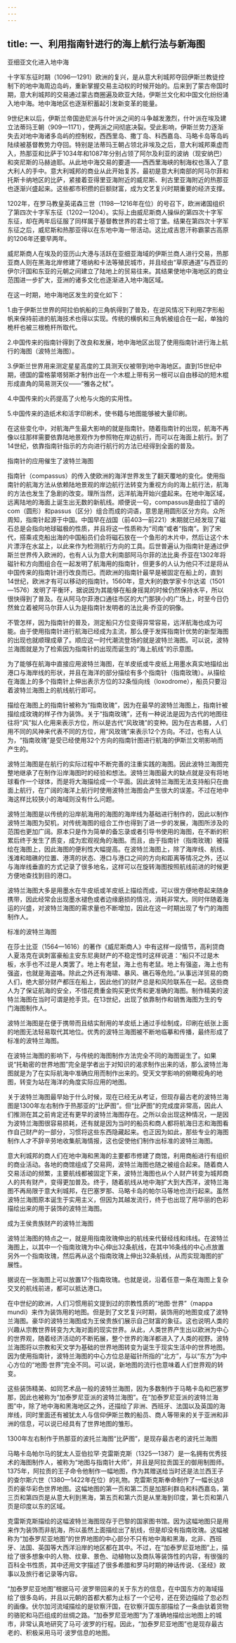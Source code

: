```yaml
---
---
---
```

title: 一、利用指南针进行的海上航行法与新海图
---





亚细亚文化进入地中海


十字军东征时期（1096—1291）欧洲的复兴，是从意大利城邦夺回伊斯兰教徒控制下的地中海周边岛屿，重新掌握交易主动权的时候开始的。后来到了蒙古帝国时期，意大利城邦的交易通过蒙古商圈遍及欧亚大陆，伊斯兰文化和中国文化纷纷涌入地中海。地中海地区也逐渐积蓄起引发新变革的能量。

9世纪末以后，伊斯兰帝国逊尼派与什叶派之间的斗争越发激烈，什叶派在埃及建立法蒂玛王朝（909—1171），使两派之间彻底决裂。受此影响，伊斯兰势力逐渐失去对地中海诸多岛屿的控制权，西西里岛、撒丁岛、科西嘉岛、马略卡岛等岛屿陆续被基督教势力夺回。特别是法蒂玛王朝占领北非埃及之后，意大利城邦乘虚而入，热那亚和比萨于1034年和1087年分别占领了阿尔及利亚的波纳（现安纳巴）和突尼斯的马赫迪耶。从此地中海交易的要道——西西里海峡的制海权也落入了意大利人的手中。意大利城邦的商业从此开始复苏，最初是意大利南部的阿马尔菲和托斯卡纳地区的比萨，紧接着亚得里亚海附近的威尼斯、利古里亚海附近的热那亚也逐渐兴盛起来。这些都市积攒的巨额财富，成为文艺复兴时期重要的经济支撑。

1202年，在罗马教皇英诺森三世（1198—1216年在位）的号召下，欧洲诸国组织了第四次十字军东征（1202—1204）。实际上由威尼斯商人操纵的第四次十字军东征，却在两年后征服了同样属于基督教世界的君士坦丁堡。结果在第四次十字军东征之后，威尼斯和热那亚得以在东地中海一带活动。这比成吉思汗称霸蒙古高原的1206年还要早两年。

威尼斯商人在埃及的亚历山大港与活跃在亚细亚海域的伊斯兰商人进行交易，热那亚商人则在黑海北岸修建了塔纳和卡法等殖民城市，并且经由“草原通道”与西亚的伊尔汗国和东亚的元朝之间建立了陆地上的贸易往来。其结果使地中海地区的商业范围进一步扩大，亚洲的诸多文化也逐渐进入地中海区域。

在这一时期，地中海地区发生的变化如下：


1.由于伊斯兰世界的阿拉伯帆船的三角帆得到了普及，在逆风情况下利用Z字形船帆来保持前进的航海技术也得以实现。传统的横帆和三角帆被组合在一起，单独的桅杆也被三根桅杆所取代。

2.中国传来的指南针得到了改良和发展，地中海地区出现了使用指南针进行海上航行的海图（波特兰海图）。

3.伊斯兰世界用来测定星星高度的工具测天仪被带到地中海地区。直到15世纪中期，德国的雷格蒙塔努斯才制作出在一个木棍上带有另一根可以自由移动的短木棍形成直角的简易测天仪——“雅各之杖”。

4.中国传来的火药提高了火枪与火炮的实用性。

5.中国传来的造纸术和活字印刷术，使书籍与地图能够被大量印刷。




在这些变化中，对航海产生最大影响的就是指南针。随着指南针的出现，航海不再像以往那样需要依靠陆地景观作为参照物在岸边航行，而可以在海面上航行。到了14世纪，依靠指南针指示的方向进行航行的方法已经得到全面的普及。





指南针的应用催生了波特兰海图


指南针（compassus）的传入使欧洲的海洋世界发生了翻天覆地的变化。使用指南针的航海方法从依赖陆地景观的岸边航行法转变为重视方向的海上航行法，航海的方法也发生了急剧的改变。理所当然，远洋航海开始兴盛起来。在地中海区域，远离陆地的海面上诞生出无数的新航线。顺便说一句，compassus是由拉丁语的com（圆形）和passus（区分）组合而成的词语，意思是用圆形区分方向。众所周知，指南针起源于中国。中国早在战国（前403—前221）末期就已经发现了磁石总是会指向地球磁极的性质，并且将这一性质称为“司南”或者“指南”。到了宋代，搭乘戎克船出海的中国船员们会将磁石放在一个鱼形的木片中，然后让这个木片漂浮在水盆上，以此来作为检测航行方向的工具。后世普遍认为指南针是通过伊斯兰世界传入欧洲的，也有人认为意大利南部阿马尔菲的法比奥·乔亚在1302年将磁针和方向图组合在一起发明了航海用的指南针，但更多的人认为他只不过是将从中国传来的指南针进行改良而已。而欧洲的指南针最早是被固定在船上的，直到14世纪，欧洲才有可以移动的指南针。1560年，意大利的数学家卡尔达诺（1501—1576）发明了平衡环，据说因为其能够在船身摇晃的时候仍然保持水平，所以很快得到了普及。在从阿马尔菲港口通往市区的大门那狭小的广场上，时至今日仍然耸立着被阿马尔菲人认为是指南针发明者的法比奥·乔亚的铜像。

不管怎样，因为指南针的普及，测定船只方位变得异常容易，远洋航海也成为可能。由于使用指南针进行航海已经成为主流，那么便于发挥指南针优势的新型海图的出现也就顺理成章了。顺应这一时代潮流登场的就是波特兰海图。可以说，波特兰海图就是为了检索因为指南针的出现而诞生的“海上航线”的示意图。

为了能够在航海中直接应用波特兰海图，在羊皮纸或牛皮纸上用墨水真实地描绘出港口与海岸线的形状，并且在海洋的部分描绘有多个指南针（指南玫瑰）。从描绘在海面上的多个指南针上伸出表示方位的32条恒向线（loxodrome），船员只要沿着波特兰海图上的航线航行即可。

描绘在海图上的指南针被称为“指南玫瑰”，因为在最早的波特兰海图上，指南针被描绘成玫瑰的样子作为装饰。关于“指南玫瑰”，还有一种说法是因为古代的地图往往将“风”拟人化用来表示方位，所以是古代“风玫瑰”的变种。因为在古希腊，人们用不同的风神来代表不同的方位，用“风玫瑰”来表示12个方向。不过，也有人认为，“指南玫瑰”是受已经使用32个方向的指南针图进行航海的伊斯兰文明影响而产生的。

波特兰海图是在航行的实际过程中不断完善的注重实践的海图。因此波特兰海图完整地继承了在制作沿岸海图时的经验和想法。波特兰海图最大的缺点就是没有将地球看作一个球体，而是将大海描绘成一个平面。因此波特兰海图无法支持船只在曲面上航行，在广阔的海洋上航行时使用波特兰海图会产生很大的误差。不过在地中海这样比较狭小的海域则没有什么问题。

波特兰海图是以传统的沿岸航海用的海图的海岸线为基础进行制作的，因此以制作波特兰海图为契机，对传统海图的组合工作也得到了进一步的发展，海图所涉及的范围也更加广阔。原本只是作为简单的备忘录或者引导书使用的海图，在不断的积累后终于发生了质变，成为宏观视角的海图。而且，由于指南针（指南玫瑰）被描绘在海图上，因此海图的便利性大幅提高。在波特兰海图上，除了海岸线、航线、浅滩和暗礁的位置、港湾的状态、港口与港口之间的方向和距离等情况之外，还以与海岸线垂直的方式记录了很多地名，这样可以在旋转海图按照航线前进的时候更方便地查找到目的港口。

波特兰海图大多是用墨水在牛皮纸或羊皮纸上描绘而成，可以很方便地卷起来随身携带，因此经常会出现墨水褪色或者边缘磨损的情况，消耗非常大。同时伴随着海运的兴盛，对波特兰海图的需求量也不断增加，因此在这一时期出现了专门的海图制作人。





标准的波特兰海图


在莎士比亚（1564—1616）的著作《威尼斯商人》中有这样一段情节，高利贷商人夏洛克在讽刺富豪船主安东尼奥财产的不稳定性时这样说道：“船只不过是木板，水手也不过是人类罢了。地上有老鼠，海上也有老鼠。地上有强盗，海上也有强盗，也就是海盗咯。除此之外还有海啸、暴风、礁石等危险。”从事远洋贸易的商人们，绝大部分财产都压在船上，因此他们的财产总是和风险联系在一起。这些商人为了保证航海的安全，不惜花费重金购买更优秀和更准确的海图。制作精美的波特兰海图在当时可谓是抢手货。在13世纪，出现了依靠制作和销售海图为生的专门海图制作人。

波特兰海图是在便于携带而且结实耐用的羊皮纸上通过手绘制成，印刷在纸张上面的地图无法轻易取代其地位。优秀的波特兰海图被不断地临摹和传播，最终形成了标准的波特兰海图。

在波特兰海图的影响下，与传统的海图制作方法完全不同的海图诞生了。如果说“托勒密的世界地图”完全是学者出于对知识的渴求制作出来的话，那么波特兰海图就是为了在实际航海中准确应用而制作出来的。受天文学影响的俯瞰视角的地图，转变为站在海洋的角度实际应用的地图。

关于波特兰海图最早始于什么时候，现在已经无从考证，但现存最古老的波特兰海图是1300年左右制作于热那亚的“比萨图”。但“比萨图”的完成度非常高，因此人们推测在其之前肯定还有更早的波特兰海图存在。之所以会出现这种情况，一是因为波特兰海图很容易损耗，还有就是因为当时的船员和商人都将航海日志和海图看作自己财产的一部分，习惯将这些东西隐藏起来。也正因为如此，那些专业的海图制作人才不辞辛劳地收集航海情报，这也促使他们制作出标准的波特兰海图。

意大利城邦的商人们在地中海和黑海的主要都市修建了商馆，利用商船进行有组织的商业活动。各地的商馆组成了交易网，波特兰海图也随之被组合起来。随着商人交易活动的频繁，主要航线都被固定下来，波特兰海图也从个人财产转变为城邦商人的共有财产，变得更加普及。终于，随着航线从地中海扩大到大西洋，波特兰海图不再局限于意大利城邦，在巴塞罗那、马略卡岛的帕尔马等地也流行起来。虽然波特兰海图原本诞生于实用主义，但因为其越发流行，终于也出现了用华丽的色彩描绘出来的用于装饰的波特兰海图。





成为王侯贵族财产的波特兰海图


波特兰海图的特点之一，就是用指南玫瑰伸出的航线来代替经线和纬线。在波特兰海图上，以其中一个指南玫瑰为中心伸出32条航线，在其中16条线的中心点放置另外一个指南玫瑰，然后再从这个指南玫瑰上伸出32条航线，从而实现海图的扩展性。

据说在一张海图上可以放置17个指南玫瑰。也就是说，沿着任意一条在海图上复杂交叉的航线前进，都可以抵达港口。

在中世纪的欧洲，人们习惯用前文提到过的宗教性质的“地图·世界”（mappa mundi）来作为装饰用的地图。但是到了文艺复兴时期，装饰用的地图变成了波特兰海图。豪华的波特兰海图成为王侯贵族们展示自己财富的象征。这也说明人类的兴趣从宗教世界转变为大海对面的现实世界。从此，人类世界产生出以欧洲为中心的世界观，随着经济活动的不断拓展，整个世界的海洋都进入了人类的视野。波特兰海图将以宗教和天文学为基础的世界地图转变为诞生于现实生活中的世界地图。因为使用指南针，波特兰海图的中心方位总是磁针所指的“北方”，与以“东方”为中心方位的“地图·世界”完全不同。可以说，新地图的流行也意味着人们世界观的转变。

这些装饰精美、如同艺术品一般的波特兰海图，因为多数制作于马略卡岛和巴塞罗那，因此也被称为“加泰罗尼亚派的波特兰海图”。在“加泰罗尼亚派的波特兰海图”中，除了地中海和黑海地区之外，还描绘了非洲、西班牙、法国以及英国的海岸线，同时里面还有被犹太人与信仰伊斯兰教的船员、商人等带来的关于亚洲和非洲的信息，可以说已经具有了世界地图的雏形。

1300年左右制作于热那亚的波托兰海图“比萨图”，是现存最古老的波托兰海图



马略卡岛帕尔马的犹太人亚伯拉罕·克雷斯克斯（1325—1387）是一名拥有优秀技术的海图制作人，被称为“地图与指南针大师”，并且是阿拉贡国王的御用制图师。1375年，阿拉贡的王子命令他制作一幅地图，作为其赠送给当时还是法兰西王子的查尔斯六世（1380—1422年在位）的礼物。克雷斯克斯奉命制作了一幅长达8页的豪华彩色世界地图。这幅地图的第一页和第二页是加那利群岛和科西嘉岛，第三页和第四页是从意大利到黑海，第五页和第六页是从里海到印度，第七页和第八页是印度以东的区域。

克雷斯克斯描绘的这幅波特兰海图现存于巴黎的国家图书馆。因为这幅地图只是用来作为装饰而非航海，所以虽然上面描绘出了航线，但是却没有指南玫瑰。这幅被称为“加泰罗尼亚地图”的世界地图的中心部分不只有地中海和黑海，北非、西班牙、法国、英国等大西洋沿岸的地区都在其中。不过，在“加泰罗尼亚地图”上，描绘了很多想象中的人物、纹章、景色、动植物以及商队等装饰性的内容，有很强的百科全书性质，其中还用文字描述了很多希腊和罗马时期的神话传说、《圣经》故事以及旅行者记录等内容。

“加泰罗尼亚地图”根据马可·波罗带回来的关于东方的信息，在中国东方的海域描绘了很多岛屿，并且以元朝的首都大都为止标了一个记号，还在旁边描绘了忽必烈的画像。伏尔加河流域描绘的是钦察汗国，在钦察汗国东部描绘了一条由驮着货物的骆驼和马匹组成的丝绸之路。“加泰罗尼亚地图”为了准确地描绘出地图上的城市，非常认真地研究了马可·波罗的行程。因此，“加泰罗尼亚地图”也是现存最古老的、积极采用马可·波罗信息的地图。